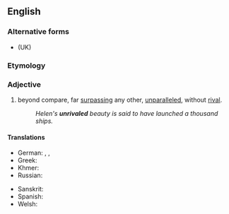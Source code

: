 ==English==

===Alternative forms===
* {{l|en|unrivalled}} (UK)

===Etymology===
{{prefix|en|un|rivaled}}

===Adjective===
{{en-adj|-}}

# {{lb|en|American spelling}} beyond compare, far [[surpassing]] any other, [[unparalleled]], without [[rival]].
#: ''Helen's '''unrivaled''' beauty is said to have launched a thousand ships.''

====Translations====
{{trans-top|beyond compare, far surpassing any other, unparalleled, without rival}}
* German: {{t|de|konkurrenzlos}}, {{t|de|unvergleichlich}}, {{t+|de|unerreicht}}
* Greek: {{t+|el|απαράμιλλος}}
* Khmer: {{t|km|មហិទ្ធិ|tr=meaʔhet|sc=Khmr}}
* Russian: {{t+|ru|непревзойдённый}}
{{trans-mid}}
* Sanskrit: {{t+|sa|अद्वैत}}
* Spanish: {{t+|es|inigualable}}
* Welsh: {{t|cy|heb ei ail|m}}
{{trans-bottom}}